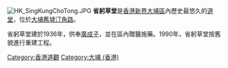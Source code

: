 [[File:HK_SingKungChoTong.JPG|thumb]]
'''省躬草堂'''是[[香港|香港]][[新界|新界]][[大埔區|大埔區]]內歷史最悠久的[[道堂|道堂]]，位於[[大埔舊墟|大埔舊墟]][[汀角路|汀角路]]。

省躬草堂建於1936年，供奉[[廣成子|廣成子]]，並在區內贈醫施藥。1990年，省躬草堂按舊貌進行重建工程。

{{HK-buil-stub}}

[[Category:香港道觀|Category:香港道觀]]
[[Category:大埔_(香港)|Category:大埔 (香港)]]